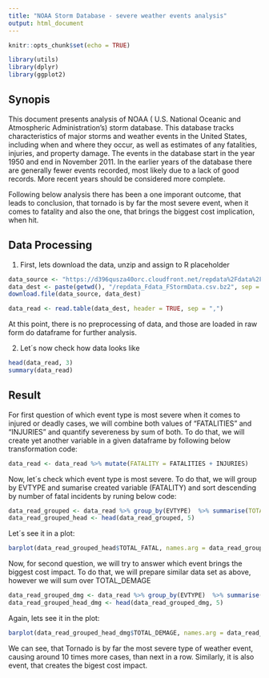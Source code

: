 ---
title: "NOAA Storm Database - severe weather events analysis"
output: html_document
---

```{r setup, include=FALSE}
knitr::opts_chunk$set(echo = TRUE)
```

```{r,  echo=FALSE}
library(utils)
library(dplyr)
library(ggplot2)  
```


## Synopis

This document presents analysis of NOAA ( U.S. National Oceanic and Atmospheric Administration's) storm database. This database tracks characteristics of major storms and weather events in the United States, including when and where they occur, as well as estimates of any fatalities, injuries, and property damage. The events in the database start in the year 1950 and end in November 2011. In the earlier years of the database there are generally fewer events recorded, most likely due to a lack of good records. More recent years should be considered more complete. 

Following below analysis there has been a one imporant outcome, that leads to conclusion, that tornado is by far the most severe event, when it comes to fatality and also the one, that brings the biggest cost implication, when hit. 

## Data Processing

1. First, lets download the data, unzip and assign to R placeholder
```{r, cache=TRUE}
data_source <- "https://d396qusza40orc.cloudfront.net/repdata%2Fdata%2FStormData.csv.bz2"
data_dest <- paste(getwd(), "/repdata_Fdata_FStormData.csv.bz2", sep = "")
download.file(data_source, data_dest)

data_read <- read.table(data_dest, header = TRUE, sep = ",")
```

At this point, there is no preprocessing of data, and those are loaded in raw form do dataframe for further analysis. 

2. Let´s now check how data looks like

```{r}
head(data_read, 3)
summary(data_read)
```

## Result

For first question of which event type is most severe when it comes to injured or deadly cases, we will combine both values of "FATALITIES" and "INJURIES" and quantify severeness by sum of both. To do that, we will create yet another variable in a given dataframe by following below transformation code: 

```{r, }
data_read <- data_read %>% mutate(FATALITY = FATALITIES + INJURIES)
```

Now, let´s check which event type is most severe. To do that, we will group by EVTYPE and sumarise created variable (FATALITY) and sort descending by number of fatal incidents by runing below code:

```{r}
data_read_grouped <- data_read %>% group_by(EVTYPE)  %>% summarise(TOTAL_FATAL = sum(FATALITY)) %>% arrange(desc(TOTAL_FATAL))
data_read_grouped_head <- head(data_read_grouped, 5)
```

Let´s see it in a plot:

```{r}
barplot(data_read_grouped_head$TOTAL_FATAL, names.arg = data_read_grouped_head$EVTYPE, main = "5 top most severe weather events")
```

Now, for second question, we will try to answer which event brings the biggest cost impact. To do that, we will prepare similar data set as above, however we will sum over TOTAL_DEMAGE

```{r}
data_read_grouped_dmg <- data_read %>% group_by(EVTYPE)  %>% summarise(TOTAL_DEMAGE = sum(PROPDMG)) %>% arrange(desc(TOTAL_DEMAGE))
data_read_grouped_head_dmg <- head(data_read_grouped_dmg, 5)
```

Again, lets see it in the plot:

```{r}
barplot(data_read_grouped_head_dmg$TOTAL_DEMAGE, names.arg = data_read_grouped_head$EVTYPE, main = "5 top most costly weather events")
```


We can see, that Tornado is by far the most severe type of weather event, causing around 10 times more cases, than next in a row. Similarly, it is also event, that creates the bigest cost impact. 
